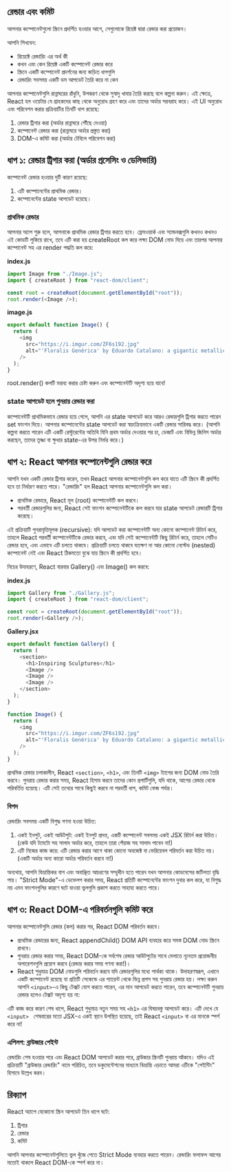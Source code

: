 ## রেন্ডার এবং কমিট

আপনার কম্পোনেন্টগুলো স্ক্রিনে প্রদর্শিত হওয়ার আগে, সেগুলোকে রিয়েক্ট দ্বারা রেন্ডার করা প্রয়োজন।

আপনি শিখবেন:

- রিয়েক্টে রেন্ডারিং এর অর্থ কী
- কখন এবং কেন রিয়েক্ট একটি কম্পোনেন্ট রেন্ডার করে
- স্ক্রিনে একটি কম্পোনেন্ট প্রদর্শনের জন্য জড়িত ধাপগুলি
- রেন্ডারিং সবসময় একটি ডম আপডেট তৈরি করে না কেন

আপনার কম্পোনেন্টগুলি রান্নাঘরের রাঁধুনি, উপকরণ থেকে সুস্বাদু খাবার তৈরি করছে বলে কল্পনা করুন। এই ক্ষেত্রে, React হল ওয়েটার যে গ্রাহকদের কাছ থেকে অনুরোধ গ্রহণ করে এবং তাদের অর্ডার সরবরাহ করে। এই UI অনুরোধ এবং পরিবেশন করার প্রক্রিয়াটির তিনটি ধাপ রয়েছে:

1. রেন্ডার ট্রিগার করা (অর্ডার রান্নাঘরে পৌঁছে দেওয়া)
2. কম্পোনেন্ট রেন্ডার করা (রান্নাঘরে অর্ডার প্রস্তুত করা)
3. DOM-এ কমিট করা (অর্ডার টেবিলে পরিবেশন করা)

## ধাপ ১: রেন্ডার ট্রিগার করা (অর্ডার প্রসেসিং ও ডেলিভারি)

কম্পোনেন্ট রেন্ডার হওয়ার দুটি কারণ রয়েছে:

1. এটি কম্পোনেন্টের প্রাথমিক রেন্ডার।
2. কম্পোনেন্টের state আপডেট হয়েছে।

### প্রাথমিক রেন্ডার

আপনার অ্যাপ শুরু হলে, আপনাকে প্রাথমিক রেন্ডার ট্রিগার করতে হবে। ফ্রেমওয়ার্ক এবং স্যান্ডবক্সগুলি কখনও কখনও এই কোডটি লুকিয়ে রাখে, তবে এটি করা হয় createRoot কল করে লক্ষ্য DOM নোড দিয়ে এবং তারপর আপনার কম্পোনেন্ট সহ এর render পদ্ধতি কল করে:

**index.js**

```javascript
import Image from "./Image.js";
import { createRoot } from "react-dom/client";

const root = createRoot(document.getElementById("root"));
root.render(<Image />);
```

**image.js**

```javascript
export default function Image() {
  return (
    <img
      src="https://i.imgur.com/ZF6s192.jpg"
      alt="'Floralis Genérica' by Eduardo Catalano: a gigantic metallic flower sculpture with reflective petals"
    />
  );
}
```

root.render() কলটি মন্তব্য করার চেষ্টা করুন এবং কম্পোনেন্টটি অদৃশ্য হয়ে যাবে!

### state আপডেট হলে পুনরায় রেন্ডার করা

কম্পোনেন্টটি প্রাথমিকভাবে রেন্ডার হয়ে গেলে, আপনি এর state আপডেট করে আরও রেন্ডারগুলি ট্রিগার করতে পারেন set ফাংশন দিয়ে। আপনার কম্পোনেন্টের state আপডেট করা স্বয়ংক্রিয়ভাবে একটি রেন্ডার সারিবদ্ধ করে। (আপনি কল্পনা করতে পারেন এটি একটি রেস্টুরেন্টের অতিথি যিনি প্রথম অর্ডার দেওয়ার পর চা, ডেজার্ট এবং বিভিন্ন জিনিস অর্ডার করছেন, তাদের তৃষ্ণা বা ক্ষুধার state-এর উপর নির্ভর করে।)

## ধাপ ২: React আপনার কম্পোনেন্টগুলি রেন্ডার করে

আপনি যখন একটি রেন্ডার ট্রিগার করেন, তখন React আপনার কম্পোনেন্টগুলি কল করে যাতে এটি স্ক্রিনে কী প্রদর্শিত হবে তা নির্ধারণ করতে পারে। "রেন্ডারিং" হল React আপনার কম্পোনেন্টগুলি কল করা।

- প্রাথমিক রেন্ডারে, React মূল (root) কম্পোনেন্টটি কল করবে।
- পরবর্তী রেন্ডারগুলির জন্য, React সেই ফাংশন কম্পোনেন্টটিকে কল করবে যার state আপডেট রেন্ডারটি ট্রিগার করেছে।

এই প্রক্রিয়াটি পুনরাবৃত্তিমূলক (recursive): যদি আপডেট করা কম্পোনেন্টটি অন্য কোনো কম্পোনেন্ট রিটার্ন করে, তাহলে React পরবর্তী কম্পোনেন্টটিকে রেন্ডার করবে, এবং যদি সেই কম্পোনেন্টটি কিছু রিটার্ন করে, তাহলে সেটিও রেন্ডার হবে, এবং এভাবে এটি চলতে থাকবে। প্রক্রিয়াটি চলতে থাকবে যতক্ষণ না আর কোনো নেস্টেড (nested) কম্পোনেন্ট নেই এবং React ঠিকমতো বুঝে যায় স্ক্রিনে কী প্রদর্শিত হবে।

নিচের উদাহরণে, React বারবার Gallery() এবং Image() কল করবে:

**index.js**

```javascript
import Gallery from "./Gallery.js";
import { createRoot } from "react-dom/client";

const root = createRoot(document.getElementById("root"));
root.render(<Gallery />);
```

**Gallery.jsx**

```javascript
export default function Gallery() {
  return (
    <section>
      <h1>Inspiring Sculptures</h1>
      <Image />
      <Image />
      <Image />
    </section>
  );
}

function Image() {
  return (
    <img
      src="https://i.imgur.com/ZF6s192.jpg"
      alt="'Floralis Genérica' by Eduardo Catalano: a gigantic metallic flower sculpture with reflective petals"
    />
  );
}
```

প্রাথমিক রেন্ডার চলাকালীন, React `<section>`, `<h1>`, এবং তিনটি `<img>` ট্যাগের জন্য DOM নোড তৈরি করবে।
পুনরায় রেন্ডার করার সময়, React হিসাব করবে তাদের কোন প্রপার্টিগুলি, যদি থাকে, আগের রেন্ডার থেকে পরিবর্তিত হয়েছে। এটি সেই তথ্যের সাথে কিছুই করবে না পরবর্তী ধাপ, কমিট ফেজ পর্যন্ত।

### বিপদ

রেন্ডারিং সবসময় একটি বিশুদ্ধ গণনা হওয়া উচিত:

1. একই ইনপুট, একই আউটপুট: একই ইনপুট প্রদত্ত, একটি কম্পোনেন্ট সবসময় একই JSX রিটার্ন করা উচিত। (কেউ যদি টমেটো সহ সালাদ অর্ডার করে, তাহলে তারা পেঁয়াজ সহ সালাদ পাবেন না!)
2. এটি নিজের কাজ করে: এটি রেন্ডার করার আগে থাকা কোনো অবজেক্ট বা ভেরিয়েবল পরিবর্তন করা উচিত নয়। (একটি অর্ডার অন্য কারো অর্ডার পরিবর্তন করবে না!)

অন্যথায়, আপনি বিভ্রান্তিকর বাগ এবং অবাঞ্ছিত আচরণের সম্মুখীন হতে পারেন যখন আপনার কোডবেসের জটিলতা বৃদ্ধি পায়। "Strict Mode"-এ ডেভেলপ করার সময়, React প্রতিটি কম্পোনেন্টের ফাংশন দুবার কল করে, যা বিশুদ্ধ নয় এমন ফাংশনগুলির কারণে ঘটে যাওয়া ভুলগুলি প্রকাশ করতে সাহায্য করতে পারে।

## ধাপ ৩: React DOM-এ পরিবর্তনগুলি কমিট করে

আপনার কম্পোনেন্টগুলি রেন্ডার (কল) করার পর, React DOM পরিবর্তন করবে।

- প্রাথমিক রেন্ডারের জন্য, React appendChild() DOM API ব্যবহার করে সমস্ত DOM নোড স্ক্রিনে রাখবে।
- পুনরায় রেন্ডার করার সময়, React DOM-কে সর্বশেষ রেন্ডার আউটপুটের সাথে মেলাতে ন্যূনতম প্রয়োজনীয় অপারেশনগুলি প্রয়োগ করবে (রেন্ডার করার সময় গণনা করা!)।
- React শুধুমাত্র DOM নোডগুলি পরিবর্তন করবে যদি রেন্ডারগুলির মধ্যে পার্থক্য থাকে। উদাহরণস্বরূপ, এখানে একটি কম্পোনেন্ট রয়েছে যা প্রতিটি সেকেন্ডে এর প্যারেন্ট থেকে ভিন্ন প্রপস সহ পুনরায় রেন্ডার হয়। লক্ষ্য করুন আপনি `<input>`-এ কিছু টেক্সট যোগ করতে পারেন, এর মান আপডেট করতে পারেন, তবে কম্পোনেন্টটি পুনরায় রেন্ডার হলেও টেক্সট অদৃশ্য হয় না:

এটি কাজ করে কারণ শেষ ধাপে, React শুধুমাত্র নতুন সময় সহ `<h1>` এর বিষয়বস্তু আপডেট করে। এটি দেখে যে `<input> ` শেষবারের মতো JSX-এ একই স্থানে উপস্থিত হয়েছে, তাই React `<input>` বা এর মানকে স্পর্শ করে না!

### এপিলগ: ব্রাউজার পেইন্ট

রেন্ডারিং শেষ হওয়ার পরে এবং React DOM আপডেট করার পরে, ব্রাউজার স্ক্রিনটি পুনরায় আঁকবে। যদিও এই প্রক্রিয়াটি "ব্রাউজার রেন্ডারিং" নামে পরিচিত, তবে ডকুমেন্টেশনের মাধ্যমে বিভ্রান্তি এড়াতে আমরা এটিকে "পেইন্টিং" হিসাবে উল্লেখ করব।

## রিক্যাপ

React অ্যাপে যেকোনো স্ক্রিন আপডেট তিন ধাপে ঘটে:

1. ট্রিগার
2. রেন্ডার
3. কমিট

আপনি আপনার কম্পোনেন্টগুলিতে ভুল খুঁজে পেতে Strict Mode ব্যবহার করতে পারেন। রেন্ডারিং ফলাফল আগের মতোই থাকলে React DOM-কে স্পর্শ করে না।

<GiscusComments
  repo="codedbyMojnu/react-bangla-tutorial"
  repoId="R_kgDOLDE87Q"
  category="General"
  categoryId="DIC_kwDOLDE87c4CtCIY"
  mapping="pathname"
  inputPosition="top"
  theme="preferred_color_scheme"
  lang="en"
/>
